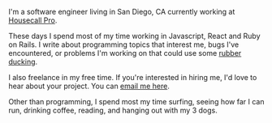 I'm a software engineer living in San Diego, CA currently working at [Housecall Pro](https://www.housecallpro.com/).

These days I spend most of my time working in Javascript, React and Ruby on Rails. I write about programming topics that interest me, bugs I've encountered, or problems I'm working on that could use some [rubber ducking](https://en.wikipedia.org/wiki/Rubber_duck_debugging).

I also freelance in my free time. If you're interested in hiring me, I'd love to hear about your project. You can [email me here](mailto:abohannon@protonmail.com).

Other than programming, I spend most my time surfing, seeing how far I can run, drinking coffee, reading, and hanging out with my 3 dogs.
